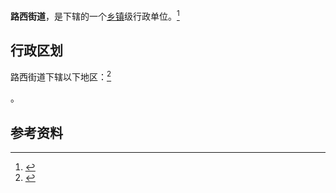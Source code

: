 {{中国乡级行政区
|景观照片文件名 = 
|景观照片描述 = 
|汉语拼音 = 
|其他语言 = 
|其他语言名称 = 
|旧称 = 
|地名出处 = 
|位置图文件名 = 
|位置图描述 = 
|自定义图片= 
|建置时间 = 
|政府驻地 = 
|毗邻 = 
|总面积 = 
|总人口 = 
|总人口年份 = 
|户籍人口 = 
|户籍人口年份 = 
|常住人口 = 
|常住人口年份 = 
|人口密度 = 
|GDP = 
|GDP年份 = 
|邮政编码 = 
|电话区号 = 354
|官方网站 = 
|网站名称 = 
|14/07/02/005/000}}

'''路西街道'''，是{{PRC admin/fullname|14/07/02/005/000|3}}下辖的一个[[乡镇|乡镇]]级行政单位。<ref>{{PRC admin/ref sgc|{{PRC admin/parent|14/07/02/005/000}}}}</ref>

== 行政区划 ==

路西街道下辖以下地区：<ref>{{PRC admin/ref sgc|14/07/02/005/000}}</ref>

{{PRC admin/children|14/07/02/005/000}}。

== 参考资料 ==

{{reflist}}

{{行政区划小作品}}
{{PRC admin/navcat|14/07/02/005/000}}